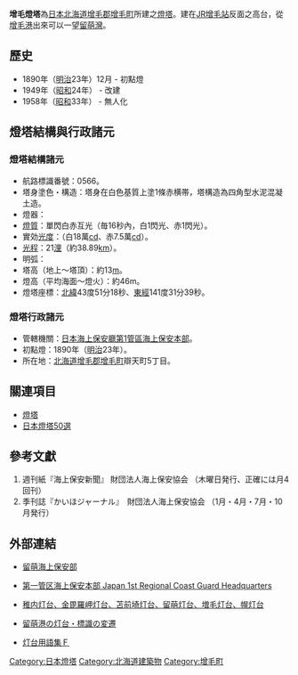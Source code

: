 {{Infobox lighthouse
|name           = 增毛燈塔
|image_name     = Mashike lighthouse.JPG
|location       = [[北海道|北海道]][[增毛郡|增毛郡]][[增毛町|增毛町]]
|pushpin_map    = Japan Hokkaido
|pushpin_map_caption = 在北海道的位置
|yearlit        = 1890年
|automated      = 1958年
|managingagent  = [[日本海上保安廳|日本海上保安廳]]
}}
{{japanese|japanese=増毛灯台|kana=ましけとうだい|romaji=Mashike-toudai}}
'''增毛燈塔'''為[[日本|日本]][[北海道|北海道]][[增毛郡|增毛郡]][[增毛町|增毛町]]所建之[[燈塔|燈塔]]。建在[[JR|JR]][[增毛站|增毛站]]反面之高台，從[[增毛港|增毛港]]出來可以一望[[留萌灣|留萌灣]]。

== 歷史 ==
* 1890年（[[明治|明治]]23年）12月 - 初點燈
* 1949年（[[昭和|昭和]]24年） - 改建
* 1958年（[[昭和|昭和]]33年） - 無人化

==燈塔結構與行政諸元==
===燈塔結構諸元===
* 航路標識番號：0566。
* 塔身塗色・構造：塔身在白色基質上塗1條赤横帯，塔構造為四角型水泥混凝土造。
* 燈器：
* [[燈質|燈質]]：單閃白赤互光（毎16秒內，白1閃光、赤1閃光）。
* 實効[[光度|光度]]：（白18萬[[坎德拉|cd]]、赤7.5萬[[坎德拉|cd]]）。
* [[光程|光程]]：21[[浬|浬]]（約38.89[[km|km]]）。
* 明弧：
* 塔高（地上～塔頂）：約13[[m|m]]。
* 燈高（平均海面～燈火）：約46m。
*燈塔座標：[[緯度|北緯]]43度51分18秒、[[經度|東經]]141度31分39秒。

===燈塔行政諸元===
* 管轄機關：[[日本海上保安廳|日本海上保安廳]][[第1管區海上保安本部|第1管區海上保安本部]]。
* 初點燈：1890年（[[明治|明治]]23年）。
* 所在地：[[北海道|北海道]][[增毛郡|增毛郡]][[增毛町|增毛町]]辯天町5丁目。

== 關連項目 ==
*[[燈塔|燈塔]]
*[[日本燈塔50選|日本燈塔50選]]

== 參考文獻 ==
<div class="references-small">
#週刊紙『海上保安新聞』 財団法人海上保安協会 （木曜日発行、正確には月4回刊）
#季刊誌『かいほジャーナル』　財団法人海上保安協会 （1月・4月・7月・10月発行）
</div>

== 外部連結 ==
*{{ja}}[http://www.kaiho.mlit.go.jp/01kanku/rumoi/ 留萌海上保安部] {{Wayback|url=http://www.kaiho.mlit.go.jp/01kanku/rumoi/ |date=20210117092746 }}
*{{ja}}[http://www.kaiho.mlit.go.jp/01kanku/ 第一管区海上保安本部 Japan 1st Regional Coast Guard Headquarters] {{Wayback|url=http://www.kaiho.mlit.go.jp/01kanku/ |date=20071218170625 }}
*{{ja}}[http://members.jcom.home.ne.jp/budohsha/kitanosiosai-9.html 稚内灯台、金毘羅岬灯台、苫前埼灯台、留萌灯台、増毛灯台、幌灯台]{{dead link|date=2017年12月 |bot=InternetArchiveBot |fix-attempted=yes }}
*{{ja}}[https://web.archive.org/web/20110323232148/http://www.kaiho.mlit.go.jp/01kanku/rumoi/rumoitoudai/rumoi.html 留萌港の灯台・標識の変遷]
*{{ja}}[http://gauss0jp.hp.infoseek.co.jp/ftyougo0.htm 灯台用語集Ｆ] {{Wayback|url=http://gauss0jp.hp.infoseek.co.jp/ftyougo0.htm |date=20080930172250 }}

[[Category:日本燈塔|Category:日本燈塔]]
[[Category:北海道建築物|Category:北海道建築物]]
[[Category:增毛町|Category:增毛町]]